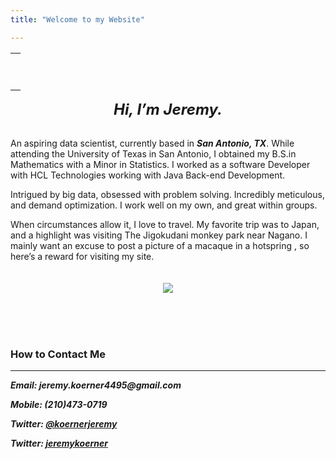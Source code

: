 ```yaml
---
title: "Welcome to my Website"

---
```


------------------------------------------------------------------------
<br>
<center><img src="images/headshot.png" width="250px"></center>
<br>
------------------------------------------------------------------------

<center><font size= "5">***Hi, I'm Jeremy.***</font></center> 
<br>
An aspiring data scientist, currently based in __*San Antonio, TX*__. While attending the University of Texas in San Antonio, I obtained my B.S.in Mathematics with a Minor in Statistics. I worked as a software Developer with HCL Technologies working with Java Back-end Development.

Intrigued by big data, obsessed with problem solving. Incredibly meticulous, and demand optimization. I work well on my own, and great within groups.

When circumstances allow it, I love to travel. My favorite trip was to Japan, and a highlight was visiting The Jigokudani monkey park near Nagano. I mainly want an excuse to post a picture of a macaque in a hotspring , so here's a reward for visiting my site.  
<br>
<br>
<center><img src="images/macaque.png"></center>
<br>
<br>
<br>

### How to Contact Me  

***
<p>***Email: jeremy.koerner4495@gmail.com***</p>
 <p>***Mobile: (210)473-0719***</p>
 <p>***Twitter: ***[***@koernerjeremy***](https://twitter.com/KoernerJeremy)</p>
 <p>***Twitter: ***[***jeremykoerner***](https://github.com/jeremykoerner)</p>
